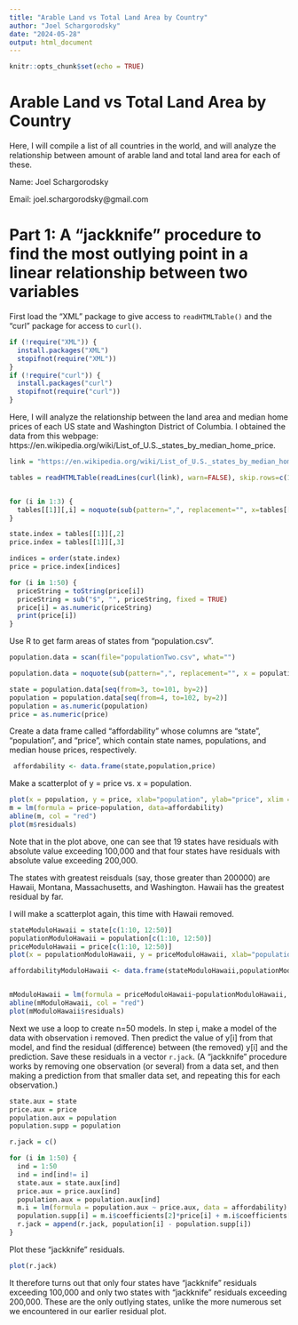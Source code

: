 ---
title: "Arable Land vs Total Land Area by Country"
author: "Joel Schargorodsky"
date: "2024-05-28"
output: html_document
---

```{r setup, include=FALSE}
knitr::opts_chunk$set(echo = TRUE)

```

# Arable Land vs Total Land Area by Country

Here, I will compile a list of all countries in the world, and will analyze the relationship between amount of arable land and total land area for each of these.

Name: Joel Schargorodsky

Email: joel.schargorodsky@gmail.com

# Part 1: A "jackknife" procedure to find the most outlying point in a linear relationship between two variables

First load the "XML" package to give access to `readHTMLTable()` and the "curl" package for access to `curl()`.
```{r}
if (!require("XML")) {
  install.packages("XML")
  stopifnot(require("XML"))
}
if (!require("curl")) {
  install.packages("curl")
  stopifnot(require("curl"))
}
```


Here, I will analyze the relationship between the land area and median home prices of each US state and Washington District of Columbia. I obtained the data from this webpage: https://en.wikipedia.org/wiki/List_of_U.S._states_by_median_home_price.

```{r}
link = "https://en.wikipedia.org/wiki/List_of_U.S._states_by_median_home_price"

tables = readHTMLTable(readLines(curl(link), warn=FALSE), skip.rows=c(1,3,26))


for (i in 1:3) {
  tables[[1]][,i] = noquote(sub(pattern=",", replacement="", x=tables[[1]][,i]))
}

state.index = tables[[1]][,2]
price.index = tables[[1]][,3]

indices = order(state.index)
price = price.index[indices]

for (i in 1:50) {
  priceString = toString(price[i])
  priceString = sub("$", "", priceString, fixed = TRUE)
  price[i] = as.numeric(priceString)
  print(price[i])
}

```

Use R to get farm areas of states from "population.csv".
```{r}
population.data = scan(file="populationTwo.csv", what="")

population.data = noquote(sub(pattern=",", replacement="", x = population.data))

state = population.data[seq(from=3, to=101, by=2)]
population = population.data[seq(from=4, to=102, by=2)]
population = as.numeric(population)
price = as.numeric(price)
```

Create a data frame called "affordability" whose columns are "state", "population", and "price", which contain state names, populations, and median house prices, respectively.
```{r}
 affordability <- data.frame(state,population,price)

```

Make a scatterplot of y = price vs. x = population.
```{r}
plot(x = population, y = price, xlab="population", ylab="price", xlim = c(0,40000000), ylim = c(0,1000000))
m = lm(formula = price~population, data=affordability)
abline(m, col = "red")
plot(m$residuals)
```
Note that in the plot above, one can see that 19 states have residuals with absolute value exceeding 100,000 and that four states have residuals with absolute value exceeding 200,000.

The states with greatest reisduals (say, those greater than 200000) are Hawaii, Montana, Massachusetts, and Washington. Hawaii has the greatest residual by far.

I will make a scatterplot again, this time with Hawaii removed.
```{r}
stateModuloHawaii = state[c(1:10, 12:50)]
populationModuloHawaii = population[c(1:10, 12:50)]
priceModuloHawaii = price[c(1:10, 12:50)]
plot(x = populationModuloHawaii, y = priceModuloHawaii, xlab="population", ylab="price", xlim = c(0,40000000), ylim = c(0,1000000))

affordabilityModuloHawaii <- data.frame(stateModuloHawaii,populationModuloHawaii,priceModuloHawaii)


mModuloHawaii = lm(formula = priceModuloHawaii~populationModuloHawaii, data=affordabilityModuloHawaii)
abline(mModuloHawaii, col = "red")
plot(mModuloHawaii$residuals)
```

Next we use a loop to create n=50 models. In step i, make a model of the data with observation i removed. Then predict the value of y[i] from that model, and find the residual (difference) between (the removed) y[i] and the prediction. Save these residuals in a vector `r.jack`. (A "jackknife" procedure works by removing one observation (or several) from a data set, and then making a prediction from that smaller data set, and repeating this for each observation.)
```{r}
state.aux = state
price.aux = price
population.aux = population
population.supp = population

r.jack = c()

for (i in 1:50) {
  ind = 1:50
  ind = ind[ind!= i]
  state.aux = state.aux[ind]
  price.aux = price.aux[ind]
  population.aux = population.aux[ind]
  m.i = lm(formula = population.aux ~ price.aux, data = affordability)
  population.supp[i] = m.i$coefficients[2]*price[i] + m.i$coefficients[1]
  r.jack = append(r.jack, population[i] - population.supp[i])
}
```

Plot these "jackknife" residuals.
```{r}
plot(r.jack)

```
It therefore turns out that only four states have "jackknife" residuals exceeding 100,000 and only two states with "jackknife" residuals exceeding 200,000. These are the only outlying states, unlike the more numerous set we encountered in our earlier residual plot.
